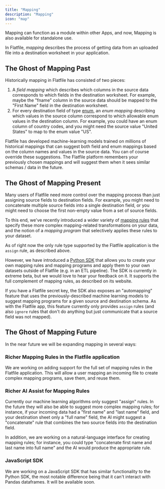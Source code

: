 ```yaml
---
title: "Mapping"
description: "Mapping"
icon: "map"
---
```


<Tip>
  Mapping can function as a module within other Apps, and now, Mapping is also
  available for standalone use.
</Tip>

In Flatfile, _mapping_ describes the process of getting data from an uploaded file
into a destination worksheet in your application.

## The Ghost of Mapping Past

Historically mapping in Flatfile has consisted of two pieces:

1. A _field mapping_ which describes which columns in the source data
   corresponds to which fields in the destination worksheet. For example, maybe the "fname"
   column in the source data should be mapped to the "First Name" field in the destination worksheet.
2. For every destination field of type [enum](/blueprint/field-types#enum),
   an _enum mapping_ describing which values in the source column
   correspond to which allowable enum values in the destination column. For example, you could have an enum
   column of country codes, and you might need the source value "United States" to map to the enum value "US".

Flatfile has developed machine-learning models trained on millions of historical mappings that can suggest
both field and enum mappings based on the column names and values in the source data. You can of course
override these suggestions. The Flatfile platform remembers your previously chosen mappings and will
suggest them when it sees similar schemas / data in the future.

## The Ghost of Mapping Present

Many users of Flatfile need more control over the mapping process than
just assigning source fields to destination fields. For example, you might need to
concatenate multiple source fields into a single destination field, or you might need to
choose the first non-empty value from a set of source fields.

To this end, we've recently introduced a wider variety of
[mapping rules](https://github.com/FlatFilers/flatfile-mapping/blob/main/README.md#mapping-rules)
that specify these more complex mapping-related transformations on your data,
and the notion of a _mapping program_ that selectively applies these rules to your dataset.

As of right now the only rule type supported by the Flatfile application is the `assign` rule,
as described above.

However, we have introduced a [Python SDK](/developer-tools/mapping-libraries/flatfile-mapping-python) that
 allows you to create your own mapping rules and mapping programs and apply them to your
own datasets outside of Flatfile (e.g. in an ETL pipeline).
The SDK is currently in extreme beta, but we would love to hear
your feedback on it. It supports the full complement of mapping rules, as described on its website.

If you have a Flatfile secret key, the SDK also exposes an "automapping" feature that uses
the previously-described machine learning models to suggest mapping programs for a given
source and destination schema. As with the Flatfile app, this feature currently only provides `assign` rules
(and also `ignore` rules that don't do anything but just communicate that a source field was not mapped).

## The Ghost of Mapping Future

In the near future we will be expanding mapping in several ways:

### Richer Mapping Rules in the Flatfile application

We are working on adding support for the full set of mapping rules
in the Flatfile application. This will allow a user mapping an incoming file
to create complex mapping programs, save them, and reuse them.

### Richer AI Assist for Mapping Rules

Currently our machine learning algorithms only suggest "assign" rules.
In the future they will also be able to suggest more complex mapping rules;
for instance, if your incoming data had a "first name" and "last name" field,
and your destination sheet only a "full name" field, the AI might suggest a
"concatenate" rule that combines the two source fields into the destination field.

In addition, we are working on a natural-language interface for creating mapping rules;
for instance, you could type "concatenate first name and last name into full name"
and the AI would produce the appropriate rule.

### JavaScript SDK

We are working on a JavaScript SDK that has similar functionality to the Python SDK,
the most notable difference being that it can't interact with Pandas dataframes.
It will be available soon.
